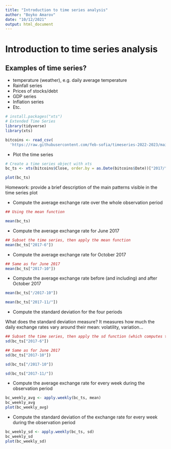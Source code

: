 ```yaml
---
title: "Introduction to time series analysis"
author: "Boyko Amarov"
date: "10/12/2021"
output: html_document
---
```


# Introduction to time series analysis

## Examples of time series?

- temperature (weather), e.g. daily average temperature
- Rainfall series
- Prices of stocks/debt
- GDP series
- Inflation series
- Etc.

```r
# install.packages("xts")
# Extended Time Series
library(tidyverse)
library(xts)

bitcoins <- read_csv(
  'https://raw.githubusercontent.com/feb-sofia/timeseries-2022-2023/main/data/bitcoins.csv')
```


- Plot the time series

```r
# Create a time series object with xts
bc_ts <- xts(bitcoins$Close, order.by = as.Date(bitcoins$Date))["2017/"]
```


```r
plot(bc_ts)
```


Homework: provide a brief description of the main patterns visible in the time
series plot

- Compute the average exchange rate over the whole observation period

```r
## Using the mean function

mean(bc_ts)
```
- Compute the average exchange rate for June 2017

```r
## Subset the time series, then apply the mean function
mean(bc_ts["2017-6"])
```

- Compute the average exchange rate for October 2017

```r
## Same as for June 2017
mean(bc_ts["2017-10"])
```

- Compute the average exchange rate before (and including) and after October 2017

```r
mean(bc_ts["/2017-10"])
```
```r
mean(bc_ts["2017-11/"])
```
- Compute the standard deviation for the four periods

What does the standard deviation measure?
It measures how much the daily exchange rates vary around their mean: volatility, variation...


```r
## Subset the time series, then apply the sd function (which computes the standard deviation)
sd(bc_ts["2017-6"])
```

```r
## Same as for June 2017
sd(bc_ts["2017-10"])
```

```r
sd(bc_ts["/2017-10"])
```

```r
sd(bc_ts["2017-11/"])
```

- Compute the average exchange rate for every week during the observation period

```r
bc_weekly_avg <- apply.weekly(bc_ts, mean)
bc_weekly_avg
plot(bc_weekly_avg)
```


- Compute the standard deviation of the exchange rate for every week during the observation period

```r
bc_weekly_sd <- apply.weekly(bc_ts, sd)
bc_weekly_sd
plot(bc_weekly_sd)
```

